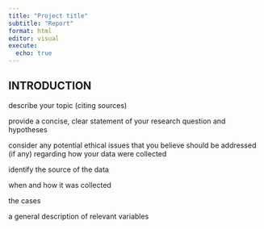 ```yaml
---
title: "Project title"
subtitle: "Report"
format: html
editor: visual
execute:
  echo: true
---
```


## INTRODUCTION

describe your topic (citing sources)

provide a concise, clear statement of your research question and hypotheses

consider any potential ethical issues that you believe should be addressed (if any) regarding how your data were collected

identify the source of the data

when and how it was collected

the cases

a general description of relevant variables